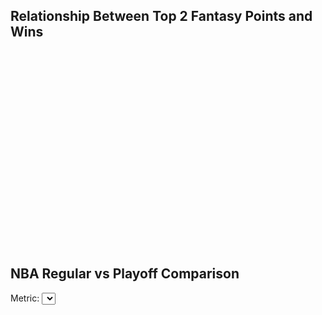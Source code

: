 <div id="scatterplot">
  <h2>Relationship Between Top 2 Fantasy Points and Wins</h2>
  <svg width="800" height="500"></svg>
  <h2>NBA Regular vs Playoff Comparison</h2>
  <label for="selector">Metric:</label>
  <select id="selector"></select>
  <svg id="comparison-chart" width="800" height="500"></svg>
  <div class="tooltip" id="tooltip"></div>
</div>

<script src="https://cdn.jsdelivr.net/npm/d3@7"></script>
<script>
  const dataPath = "team_data_fp.csv";

  d3.csv(dataPath).then(data => {
    // 转换数据为数字类型
    data.forEach(d => {
      d.avg_fp_top2 = +d.avg_fp_top2;
      d.W = +d.W;
    });

    const svg = d3.select("#scatterplot svg"),
          margin = { top: 20, right: 30, bottom: 70, left: 70 },
          width = +svg.attr("width") - margin.left - margin.right,
          height = +svg.attr("height") - margin.top - margin.bottom;

    const chart = svg.append("g")
      .attr("transform", `translate(${margin.left},${margin.top})`);

    // 设置缩放比例，并添加缓冲区
    const xExtent = d3.extent(data, d => d.avg_fp_top2);
    const yExtent = d3.extent(data, d => d.W);

    const xScale = d3.scaleLinear()
      .domain([xExtent[0] - (xExtent[1] - xExtent[0]) * 0.1, xExtent[1] + (xExtent[1] - xExtent[0]) * 0.1]) // 添加 10% 缓冲区
      .range([0, width]);

    const yScale = d3.scaleLinear()
      .domain([yExtent[0] - (yExtent[1] - yExtent[0]) * 0.1, yExtent[1] + (yExtent[1] - yExtent[0]) * 0.1]) // 添加 10% 缓冲区
      .range([height, 0]);

    // 添加轴
    chart.append("g")
      .attr("transform", `translate(0,${height})`)
      .call(d3.axisBottom(xScale).ticks(10))
      .selectAll("text")
      .style("font-size", "14px");

    chart.append("g")
      .call(d3.axisLeft(yScale).ticks(10))
      .selectAll("text")
      .style("font-size", "14px");

    // 添加轴标签
    svg.append("text")
      .attr("transform", `translate(${width / 2 + margin.left},${height + margin.top + 50})`)
      .style("text-anchor", "middle")
      .style("font-size", "16px")
      .text("Average Fantasy Points (Top 2 Players)");

    svg.append("text")
      .attr("transform", "rotate(-90)")
      .attr("x", -(height / 2) - margin.top)
      .attr("y", 20)
      .style("text-anchor", "middle")
      .style("font-size", "16px")
      .text("Number of Wins");

    // 添加散点
    const tooltip = d3.select("#scatterplot")
      .append("div")
      .style("position", "absolute")
      .style("background-color", "white")
      .style("border", "1px solid #ccc")
      .style("padding", "5px")
      .style("border-radius", "5px")
      .style("box-shadow", "0px 0px 5px rgba(0,0,0,0.2)")
      .style("visibility", "hidden");

    chart.selectAll(".dot")
      .data(data)
      .enter().append("circle")
      .attr("class", "dot")
      .attr("cx", d => xScale(d.avg_fp_top2))
      .attr("cy", d => yScale(d.W))
      .attr("r", 5)
      .attr("fill", "blue")
      .attr("opacity", 0.7)
      .on("mouseover", (event, d) => {
        tooltip.style("visibility", "visible")
          .html(`<strong>${d.Team}</strong><br>Wins: ${d.W}<br>Avg FP: ${d.avg_fp_top2}`)
          .style("left", `${event.pageX + 10}px`)
          .style("top", `${event.pageY + 10}px`);
      })
      .on("mousemove", (event) => {
        tooltip.style("left", `${event.pageX + 10}px`)
          .style("top", `${event.pageY + 10}px`);
      })
      .on("mouseout", () => {
        tooltip.style("visibility", "hidden");
      });

    // 计算线性回归
    const xMean = d3.mean(data, d => d.avg_fp_top2);
    const yMean = d3.mean(data, d => d.W);
    const slope = d3.sum(data, d => (d.avg_fp_top2 - xMean) * (d.W - yMean)) /
                  d3.sum(data, d => Math.pow(d.avg_fp_top2 - xMean, 2));
    const intercept = yMean - slope * xMean;

    // 拟合曲线数据
    const xFit = d3.extent(data, d => d.avg_fp_top2);
    const yFit = xFit.map(x => slope * x + intercept);

    // 绘制拟合曲线
    chart.append("line")
      .attr("x1", xScale(xFit[0]))
      .attr("y1", yScale(yFit[0]))
      .attr("x2", xScale(xFit[1]))
      .attr("y2", yScale(yFit[1]))
      .attr("stroke", "red")
      .attr("stroke-width", 2);

  }).catch(error => {
    console.error("Error loading data:", error);
  });
  
  // CSV 文件路径
  const csvPath = "average_data.csv";

  // 定义变量的全称和简写
  const metricNames = {
    "Min": "Minutes Played (Min)",
    "PTS": "Points (PTS)",
    "FGM": "Field Goals Made (FGM)",
    "FGA": "Field Goals Attempted (FGA)",
    "FG.": "Field Goal Percentage (FG%)",
    "X3PM": "3-Point Field Goals Made (3PM)",
    "X3PA": "3-Point Field Goals Attempted (3PA)",
    "X3P.": "3-Point Field Goal Percentage (3P%)",
    "FTM": "Free Throws Made (FTM)",
    "FTA": "Free Throws Attempted (FTA)",
    "FT.": "Free Throw Percentage (FT%)",
    "OREB": "Offensive Rebounds (OREB)",
    "DREB": "Defensive Rebounds (DREB)",
    "REB": "Rebounds (REB)",
    "AST": "Assists (AST)",
    "TOV": "Turnovers (TOV)",
    "STL": "Steals (STL)",
    "BLK": "Blocks (BLK)",
    "PF": "Personal Fouls (PF)",
    "FP": "Fantasy Points (FP)",
    "DD2": "Double Doubles (DD2)",
    "TD3": "Triple Doubles (TD3)"
  };

  // 加载 CSV 数据
  d3.csv(csvPath).then(data => {
    // 格式化数据
    data.forEach(d => {
      d.value = +d.value; // 转换为数值类型
    });

    // 提取唯一的 Metric 列表
    const metrics = [...new Set(data.map(d => d.Metric))];

    // 填充下拉菜单
    const selector = d3.select("#selector");
    selector.selectAll("option")
      .data(metrics)
      .enter()
      .append("option")
      .text(d => metricNames[d] || d) // 显示全称和简写
      .attr("value", d => d);

    // 绘制初始图表
    updateChart(metrics[0]);

    // 监听下拉框事件
    selector.on("change", function() {
      updateChart(this.value);
    });

    // 图表更新函数
    function updateChart(selectedMetric) {
      const filteredData = data.filter(d => d.Metric === selectedMetric);

      // 图表边距
      const margin = { top: 40, right: 20, bottom: 50, left: 50 };
      const width = 800 - margin.left - margin.right;
      const height = 500 - margin.top - margin.bottom;

      // 创建 SVG 容器
      const svg = d3.select("#comparison-chart")
        .attr("width", 800)
        .attr("height", 500);

      svg.selectAll("*").remove(); // 清空之前的图表内容

      const chart = svg.append("g")
        .attr("transform", `translate(${margin.left}, ${margin.top})`);

      // 定义 X 轴和 Y 轴比例尺
      const xScale = d3.scaleBand()
        .domain(filteredData.map(d => d.Stage))
        .range([0, width])
        .padding(0.2);

      const yScale = d3.scaleLinear()
        .domain([0, d3.max(filteredData, d => d.value)])
        .range([height, 0]);

      // 绘制 X 轴
      chart.append("g")
        .attr("transform", `translate(0, ${height})`)
        .call(d3.axisBottom(xScale))
        .selectAll("text")
        .style("text-anchor", "middle");

      // 绘制 Y 轴
      chart.append("g")
        .call(d3.axisLeft(yScale));

      // 绘制柱状图
      chart.selectAll(".bar")
        .data(filteredData)
        .enter()
        .append("rect")
        .attr("class", "bar")
        .attr("x", d => xScale(d.Stage))
        .attr("y", d => yScale(d.value))
        .attr("width", xScale.bandwidth())
        .attr("height", d => height - yScale(d.value))
        .attr("fill", d => d.Stage === "Regular" ? "skyblue" : "orange") // 初始化颜色
        .on("mouseover", function (event, d) {
          

          d3.select("#tooltip")
            .style("visibility", "visible")
            .html(`<strong>${d.Stage}</strong><br>Value: ${d.value.toFixed(2)}`);
        })
        .on("mousemove", event => {
          d3.select("#tooltip")
            .style("top", `${event.pageY + 10}px`)
            .style("left", `${event.pageX + 10}px`);
        })
        .on("mouseout", function (event, d) {
          d3.select(this) // 恢复柱子的初始颜色
            .attr("fill", d.Stage === "Regular" ? "skyblue" : "orange");

          d3.select("#tooltip").style("visibility", "hidden");
        });

      // 添加标题
      svg.append("text")
        .attr("x", width / 2 + margin.left)
        .attr("y", margin.top / 2)
        .attr("text-anchor", "middle")
        .attr("class", "chart-title")
        .text(metricNames[selectedMetric] || selectedMetric);
    }
  }).catch(error => {
    console.error("Error loading or processing data:", error);
  });
</script>